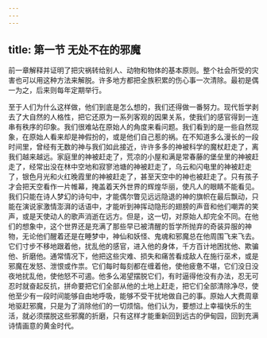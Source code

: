 ```yaml
---
---
---
```

title: 第一节 无处不在的邪魔
---




前一章解释并证明了把灾祸转给别人、动物和物体的基本原则。整个社会所受的灾害也可以用这种方法来解脱。许多地方都把全族积累的伤心事一次清除。最初是偶一为之，后来则每年定期举行。

至于人们为什么这样做，他们到底是怎么想的，我们还得做一番努力。现代哲学剥去了大自然的人格性，把它还原为一系列客观的因果关系，使我们的感官得到一连串有秩序的印象。我们很难站在原始人的角度来看问题。我们看到的是一些自然现象，在原始人看来却是神假扮的，或是他们自己惹的祸。在不知道多么漫长的一段时间里，曾经有无数的神与我们如此接近，许许多多的神被科学的魔杖赶走了，离我们越来越远。家庭里的神被赶走了，荒凉的小屋和满是常春藤的堡垒里的神被赶走了，经常出没在林中空地和寂寥池塘的神被赶走了，乌云和闪电里的神被赶走了，银色月光和火红晚霞里的神被赶走了，甚至天空中的神也被赶走了。只有孩子才会把天空看作一片帷幕，掩盖着天外世界的辉煌华丽，使凡人的眼睛不能看见。我们只能在诗人梦幻的诗句中，才能偶尔瞥见远远隐退的神的旗帜在最后飘动，只能在演说家激情澎湃的话语中，才能听到神挥动隐形的翅膀的声音和他们嘲弄的笑声，或是天使动人的歌声消逝在远方。但是，这一切，对原始人却完全不同。在他们的想象中，这个世界还是充满了那些早已被清醒的哲学所抛弃的奇装异服的神物，无论他们醒着还是在睡梦中，神仙和妖怪、鬼魂和邪魔总在他周围飞来飞去。它们寸步不移地跟着他，扰乱他的感官，进入他的身体，千方百计地困扰他、欺骗他、折磨他。通常情况下，他把这些灾难、损失和痛苦看成敌人在施行巫术，或是邪魔在发怒、泄恨或作祟。它们每时每刻都在缠着他，使他疲惫不堪，它们没日没夜地扰乱他，使他怒不可遏。他多么渴望摆脱它们，有时逼得他没有办法，忍无可忍时就奋起反抗，拼命要把它们全部从他的土地上赶走，把它们全部清除净尽，使他至少有一段时间能够自由地呼吸，能够不受干扰地做自己的事。原始人大费周章地驱赶邪魔，只是为了消除他们的一切烦恼。他们认为，要想过上幸福快乐的生活，就必须摆脱这些邪魔的折磨，只有这样才能重新回到远古的伊甸园，回到充满诗情画意的黄金时代。